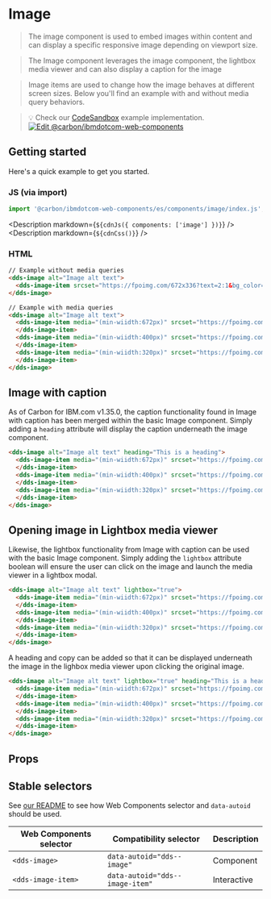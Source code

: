 
# Image

> The image component is used to embed images within content and can display a
> specific responsive image depending on viewport size.

> The Image component leverages the image component, the lightbox media viewer
> and can also display a caption for the image

> Image items are used to change how the image behaves at different screen sizes.
> Below you'll find an example with and without media query behaviors.

> 💡 Check our
> [CodeSandbox](https://githubbox.com/carbon-design-system/carbon-for-ibm-dotcom/tree/v1/packages/web-components/examples/codesandbox/components/image)
> example implementation.
> [![Edit @carbon/ibmdotcom-web-components](https://codesandbox.io/static/img/play-codesandbox.svg)](https://githubbox.com/carbon-design-system/carbon-for-ibm-dotcom/tree/v1/packages/web-components/examples/codesandbox/components/image)

## Getting started

Here's a quick example to get you started.

### JS (via import)

```javascript
import '@carbon/ibmdotcom-web-components/es/components/image/index.js';
```

<Description markdown={`${cdnJs({ components: ['image'] })}`} />
<Description markdown={`${cdnCss()}`} />

### HTML

```html
// Example without media queries
<dds-image alt="Image alt text">
  <dds-image-item srcset="https://fpoimg.com/672x336?text=2:1&bg_color=ee5396&text_color=161616"> </dds-image-item>
</dds-image>

// Example with media queries
<dds-image alt="Image alt text">
  <dds-image-item media="(min-wiidth:672px)" srcset="https://fpoimg.com/672x336?text=2:1&bg_color=ee5396&text_color=161616">
  </dds-image-item>
  <dds-image-item media="(min-wiidth:400px)" srcset="https://fpoimg.com/672x336?text=2:1&bg_color=ee5396&text_color=161616">
  </dds-image-item>
  <dds-image-item media="(min-wiidth:320px)" srcset="https://fpoimg.com/672x336?text=2:1&bg_color=ee5396&text_color=161616">
  </dds-image-item>
</dds-image>
```

## Image with caption

As of Carbon for IBM.com v1.35.0, the caption functionality found in Image with caption has been merged within the basic Image component.
Simply adding a `heading` attribute will display the caption underneath the image component.

```html
<dds-image alt="Image alt text" heading="This is a heading">
  <dds-image-item media="(min-wiidth:672px)" srcset="https://fpoimg.com/672x336?text=2:1&bg_color=ee5396&text_color=161616">
  </dds-image-item>
  <dds-image-item media="(min-wiidth:400px)" srcset="https://fpoimg.com/672x336?text=2:1&bg_color=ee5396&text_color=161616">
  </dds-image-item>
  <dds-image-item media="(min-wiidth:320px)" srcset="https://fpoimg.com/672x336?text=2:1&bg_color=ee5396&text_color=161616">
  </dds-image-item>
</dds-image>
```

## Opening image in Lightbox media viewer

Likewise, the lightbox functionality from Image with caption can be used with the basic Image component.
Simply adding the `lightbox` attribute boolean will ensure the user can click on the image and launch the media viewer in a lightbox modal.

```html
<dds-image alt="Image alt text" lightbox="true">
  <dds-image-item media="(min-wiidth:672px)" srcset="https://fpoimg.com/672x336?text=2:1&bg_color=ee5396&text_color=161616">
  </dds-image-item>
  <dds-image-item media="(min-wiidth:400px)" srcset="https://fpoimg.com/672x336?text=2:1&bg_color=ee5396&text_color=161616">
  </dds-image-item>
  <dds-image-item media="(min-wiidth:320px)" srcset="https://fpoimg.com/672x336?text=2:1&bg_color=ee5396&text_color=161616">
  </dds-image-item>
</dds-image>
```

A heading and copy can be added so that it can be displayed underneath the image in the lighbox media viewer upon clicking the original image.

```html
<dds-image alt="Image alt text" lightbox="true" heading="This is a heading" copy="This is a copy">
  <dds-image-item media="(min-wiidth:672px)" srcset="https://fpoimg.com/672x336?text=2:1&bg_color=ee5396&text_color=161616">
  </dds-image-item>
  <dds-image-item media="(min-wiidth:400px)" srcset="https://fpoimg.com/672x336?text=2:1&bg_color=ee5396&text_color=161616">
  </dds-image-item>
  <dds-image-item media="(min-wiidth:320px)" srcset="https://fpoimg.com/672x336?text=2:1&bg_color=ee5396&text_color=161616">
  </dds-image-item>
</dds-image>
```

## Props

<Props of="dds-image" />

## Stable selectors

See [our README](https://github.com/carbon-design-system/carbon-for-ibm-dotcom/tree/main/packages/web-components#stable-selectors-for-analytics-and-integratione2e-testing-in-web-components) to see how Web Components selector and `data-autoid` should be used.

| Web Components selector | Compatibility selector          | Description |
| ----------------------- | ------------------------------- | ----------- |
| `<dds-image>`           | `data-autoid="dds--image"`      | Component   |
| `<dds-image-item>`      | `data-autoid="dds--image-item"` | Interactive |

<Description markdown={contributing} />
